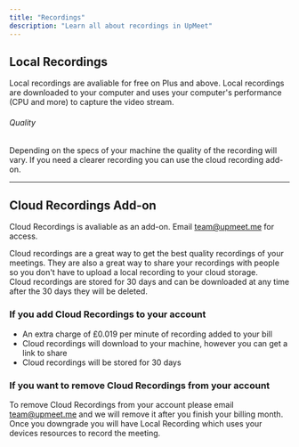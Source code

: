 ```yaml
---
title: "Recordings"
description: "Learn all about recordings in UpMeet"
---
```

 
## Local Recordings
<Note>Local recordings are avaliable for free on Plus and above.</Note>
Local recordings are downloaded to your computer and uses your computer's performance (CPU and more) to capture the video stream.
###### Quality
Depending on the specs of your machine the quality of the recording will vary.
If you need a clearer recording you can use the cloud recording add-on.

---

## Cloud Recordings Add-on
<Note>Cloud Recordings is avaliable as an add-on. Email team@upmeet.me for access.</Note>

Cloud recordings are a great way to get the best quality recordings of your meetings. They are also a great way to share your recordings with people so you don't have to upload a local recording to your cloud storage.<br/>
Cloud recordings are stored for 30 days and can be downloaded at any time after the 30 days they will be deleted.

### If you add Cloud Recordings to your account
- An extra charge of £0.019 per minute of recording added to your bill
- Cloud recordings will download to your machine, however you can get a link to share
- Cloud recordings will be stored for 30 days

### If you want to remove Cloud Recordings from your account
To remove Cloud Recordings from your account please email team@upmeet.me and we will remove it after you finish your billing month.<br/>
Once you downgrade you will have Local Recording which uses your devices resources to record the meeting.
